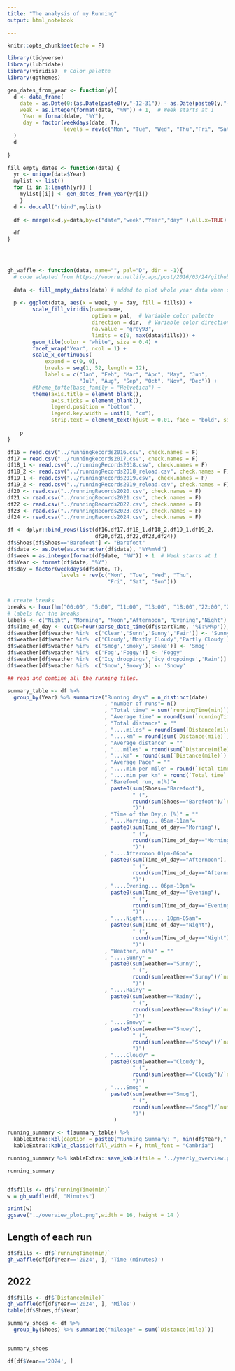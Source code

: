 ```yaml
---
title: "The analysis of my Running"
output: html_notebook

---
```


```r
knitr::opts_chunk$set(echo = F)
```

```r
library(tidyverse)
library(lubridate)
library(viridis)  # Color palette
library(ggthemes)
```

```r
gen_dates_from_year <- function(y){
  d <- data_frame(
    date = as.Date(0:(as.Date(paste0(y,"-12-31")) - as.Date(paste0(y,"-01-01")) ), origin=paste0(y,"-01-01")),
    week = as.integer(format(date, "%W")) + 1,  # Week starts at 1
     Year = format(date, "%Y"),
     day = factor(weekdays(date, T), 
                  levels = rev(c("Mon", "Tue", "Wed", "Thu","Fri", "Sat", "Sun")))
  )
  d
  
}

fill_empty_dates <- function(data) {
  yr <- unique(data$Year)
  mylist <- list()
  for (i in 1:length(yr)) {
    mylist[[i]] <- gen_dates_from_year(yr[i])
    }
  d <- do.call("rbind",mylist)
  
  df <- merge(x=d,y=data,by=c("date","week","Year","day" ),all.x=TRUE)
  
  df
}




gh_waffle <- function(data, name="", pal="D", dir = -1){
  # code adapted from https://vuorre.netlify.app/post/2016/03/24/github-style-waffle-plots-in-r/
  
  data <- fill_empty_dates(data) # added to plot whole year data when only partial data provided
  
  p <- ggplot(data, aes(x = week, y = day, fill = fills)) +
        scale_fill_viridis(name=name, 
                           option = pal,  # Variable color palette
                           direction = dir,  # Variable color direction
                           na.value = "grey93",
                           limits = c(0, max(data$fills))) +
        geom_tile(color = "white", size = 0.4) +
        facet_wrap("Year", ncol = 1) +
        scale_x_continuous(
            expand = c(0, 0),
            breaks = seq(1, 52, length = 12),
            labels = c("Jan", "Feb", "Mar", "Apr", "May", "Jun",
                       "Jul", "Aug", "Sep", "Oct", "Nov", "Dec")) +
        #theme_tufte(base_family = "Helvetica") +
        theme(axis.title = element_blank(),
              axis.ticks = element_blank(),
              legend.position = "bottom",
              legend.key.width = unit(1, "cm"),
              strip.text = element_text(hjust = 0.01, face = "bold", size = 12))
    
    p
}

```

```r
df16 = read.csv("../runningRecords2016.csv", check.names = F)
df17 = read.csv("../runningRecords2017.csv", check.names = F)
df18_1 <- read.csv("../runningRecords2018.csv", check.names = F)
df18_2 <- read.csv("../runningRecords2018_reload.csv", check.names = F)
df19_1 <- read.csv("../runningRecords2019.csv", check.names = F)
df19_2 <- read.csv("../runningRecords2019_reload.csv", check.names = F)
df20 <- read.csv("../runningRecords2020.csv", check.names = F)
df21 <- read.csv("../runningRecords2021.csv", check.names = F)
df22 <- read.csv("../runningRecords2022.csv", check.names = F)
df23 <- read.csv("../runningRecords2023.csv", check.names = F)
df24 <- read.csv("../runningRecords2024.csv", check.names = F)

df <- dplyr::bind_rows(list(df16,df17,df18_1,df18_2,df19_1,df19_2,
                            df20,df21,df22,df23,df24))
df$Shoes[df$Shoes=="Barefeet"] <- "Barefoot"
df$date <- as.Date(as.character(df$date), "%Y%m%d")
df$week = as.integer(format(df$date, "%W")) + 1  # Week starts at 1
df$Year <- format(df$date, "%Y")
df$day = factor(weekdays(df$date, T), 
                 levels = rev(c("Mon", "Tue", "Wed", "Thu",
                                "Fri", "Sat", "Sun")))


# create breaks
breaks <- hour(hm("00:00", "5:00", "11:00", "13:00", "18:00","22:00","23:59"))
# labels for the breaks
labels <- c("Night", "Morning", "Noon","Afternoon", "Evening","Night")
df$Time_of_day <- cut(x=hour(parse_date_time(df$startTime, '%I:%M%p')), breaks = breaks, labels = labels, include.lowest=TRUE)
df$weather[df$weather %in%  c('Clear','Sunn','Sunny','Fair')] <- 'Sunny'
df$weather[df$weather %in%  c('Cloudy','Mostly Cloudy','Partly Cloudy')] <- 'Cloudy'
df$weather[df$weather %in%  c('Smog','Smoky','Smoke')] <- 'Smog'
df$weather[df$weather %in%  c('Fog','Foggy')] <- 'Foggy'
df$weather[df$weather %in%  c('Icy droppings','icy droppings','Rain')] <- 'Rainy'
df$weather[df$weather %in%  c('Snow','Snowy')] <- 'Snowy'

## read and combine all the running files.

```


```r

summary_table <- df %>% 
  group_by(Year) %>% summarize("Running days" = n_distinct(date)
                               , "number of runs"= n()
                               , "Total time" = sum(`runningTime(min)`)
                               , "Average time" = round(sum(`runningTime(min)`)/n(),1)
                               , "Total distance" = ""
                               , "....miles" = round(sum(`Distance(mile)`))
                               , "....km" = round(sum(`Distance(mile)`) * 1.609344)
                               , "Average distance" = ""
                               , "...miles" = round(sum(`Distance(mile)`)/n(),1)
                               , "...km" = round(sum(`Distance(mile)`) * 1.609344/n(),1)
                               , "Average Pace" = ""
                               , "....min per mile" = round(`Total time` / `....miles`, 2)
                               , "....min per km" = round(`Total time` / `....km`, 2)
                               , "Barefoot run, n(%)"= 
                                 paste0(sum(Shoes=="Barefoot"),
                                        " (",
                                        round(sum(Shoes=="Barefoot")/`number of runs`,3) * 100,
                                        ")")
                               , "Time of the Day,n (%)" = ""
                               , "....Morning... 05am-11am"=
                                 paste0(sum(Time_of_day=="Morning"),
                                        " (",
                                        round(sum(Time_of_day=="Morning")/`number of runs`,3) * 100,
                                        ")")
                               , "....Afternoon 01pm-06pm"=
                                 paste0(sum(Time_of_day=="Afternoon"),
                                        " (",
                                        round(sum(Time_of_day=="Afternoon")/`number of runs`,3) * 100,
                                        ")")
                               , "....Evening... 06pm-10pm"=
                                 paste0(sum(Time_of_day=="Evening"),
                                        " (",
                                        round(sum(Time_of_day=="Evening")/`number of runs`,3) * 100,
                                        ")")
                               , "....Night....... 10pm-05am"=
                                 paste0(sum(Time_of_day=="Night"),
                                        " (",
                                        round(sum(Time_of_day=="Night")/`number of runs`,3) * 100,
                                        ")")
                               , "Weather, n(%)" = ""
                               , "....Sunny" =
                                 paste0(sum(weather=="Sunny"),
                                        " (",
                                        round(sum(weather=="Sunny")/`number of runs`,3) * 100,
                                        ")")
                               , "....Rainy" =
                                 paste0(sum(weather=="Rainy"),
                                        " (",
                                        round(sum(weather=="Rainy")/`number of runs`,3) * 100,
                                        ")")
                               , "....Snowy" =
                                 paste0(sum(weather=="Snowy"),
                                        " (",
                                        round(sum(weather=="Snowy")/`number of runs`,3) * 100,
                                        ")")
                               , "....Cloudy" =
                                 paste0(sum(weather=="Cloudy"),
                                        " (",
                                        round(sum(weather=="Cloudy")/`number of runs`,3) * 100,
                                        ")")
                               , "....Smog" =
                                 paste0(sum(weather=="Smog"),
                                        " (",
                                        round(sum(weather=="Smog")/`number of runs`,3) * 100,
                                        ")")
                                  )

running_summary <- t(summary_table) %>% 
  kableExtra::kbl(caption = paste0("Running Summary: ", min(df$Year)," - ",max(df$Year), " (updated on ",Sys.Date(),")")) %>%
  kableExtra::kable_classic(full_width = F, html_font = "Cambria")

running_summary %>% kableExtra::save_kable(file = '../yearly_overview.png')

running_summary

```

```r


```

```r
df$fills <- df$`runningTime(min)`
w = gh_waffle(df, "Minutes")

print(w)
ggsave("../overview_plot.png",width = 16, height = 14 )
```
## Length of each run

```r
df$fills <- df$`runningTime(min)`
gh_waffle(df[df$Year=='2024', ], 'Time (minutes)')
```

## 2022
```r
df$fills <- df$`Distance(mile)`
gh_waffle(df[df$Year=='2024', ], 'Miles')
table(df$Shoes,df$Year)
```

``` r

summary_shoes <- df %>% 
  group_by(Shoes) %>% summarize("mileage" = sum(`Distance(mile)`))


summary_shoes

```
```r
df[df$Year=='2024', ]

```
